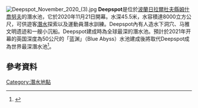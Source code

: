 [[File:Deepspot_November_2020_(3).jpg|thumb]]
'''Deepspot'''是位於[[波蘭|波蘭]][[日拉爾杜夫縣|日拉爾杜夫縣]][[姆什喬努夫|姆什喬努夫]]的潛水池，它於2020年11月21日開幕。水深45.5米，水容積達8000立方公尺，可供遊客[[潛水|潛水]]探索以及運動員潛水訓練。Deepspot內有人造水下洞穴、马雅文明遗迹和一艘小沉船。Deepspot建成時為全球最深的潛水池。預計於2021年开幕的英国深度為50公尺的「蓝渊」（Blue Abyss）水池建成後將取代Deepspot成為世界最深潛水池<ref>{{cite news |title=世界最深潜水池在波兰开幕 深45.5公尺 |url=https://www.rfi.fr/cn/contenu/20201122-%E4%B8%96%E7%95%8C%E6%9C%80%E6%B7%B1%E6%BD%9C%E6%B0%B4%E6%B1%A0%E5%9C%A8%E6%B3%A2%E5%85%B0%E5%BC%80%E5%B9%95-%E6%B7%B1455%E5%85%AC%E5%B0%BA |publisher=rfi |accessdate=2020-11-24 |archive-date=2021-11-18 |archive-url=https://web.archive.org/web/20211118014903/https://www.rfi.fr/cn/contenu/20201122-%E4%B8%96%E7%95%8C%E6%9C%80%E6%B7%B1%E6%BD%9C%E6%B0%B4%E6%B1%A0%E5%9C%A8%E6%B3%A2%E5%85%B0%E5%BC%80%E5%B9%95-%E6%B7%B1455%E5%85%AC%E5%B0%BA |dead-url=no }}</ref>。

== 參考資料 ==
{{Reflist|2}}

[[Category:潛水地點|Category:潛水地點]]